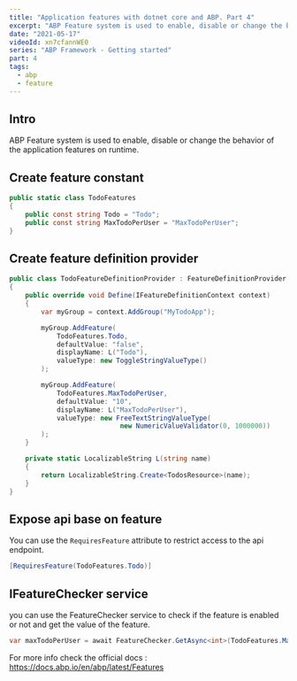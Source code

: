 ```yaml
---
title: "Application features with dotnet core and ABP. Part 4"
excerpt: "ABP Feature system is used to enable, disable or change the behavior of the application features on runtime."
date: "2021-05-17"
videoId: xn7cfannWE0
series: "ABP Framework - Getting started"
part: 4
tags:
  - abp
  - feature
---
```

<TOCInline toc={props.toc} asDisclosure />

## Intro

ABP Feature system is used to enable, disable or change the behavior of the application features on runtime.

## Create feature constant

```cs
public static class TodoFeatures
{
    public const string Todo = "Todo";
    public const string MaxTodoPerUser = "MaxTodoPerUser";
}
```

## Create feature definition provider

```cs
public class TodoFeatureDefinitionProvider : FeatureDefinitionProvider
{
    public override void Define(IFeatureDefinitionContext context)
    {
        var myGroup = context.AddGroup("MyTodoApp");

        myGroup.AddFeature(
            TodoFeatures.Todo,
            defaultValue: "false",
            displayName: L("Todo"),
            valueType: new ToggleStringValueType()
        );

        myGroup.AddFeature(
            TodoFeatures.MaxTodoPerUser,
            defaultValue: "10",
            displayName: L("MaxTodoPerUser"),
            valueType: new FreeTextStringValueType(
                            new NumericValueValidator(0, 1000000))
        );
    }

    private static LocalizableString L(string name)
    {
        return LocalizableString.Create<TodosResource>(name);
    }
}
```

## Expose api base on feature

You can use the `RequiresFeature` attribute to restrict access to the api endpoint.

```cs
[RequiresFeature(TodoFeatures.Todo)]
```

## IFeatureChecker service

you can use the FeatureChecker service to check if the feature is enabled or not and get the value of the feature.

```cs
var maxTodoPerUser = await FeatureChecker.GetAsync<int>(TodoFeatures.MaxTodoPerUser);
```

For more info check the official docs : https://docs.abp.io/en/abp/latest/Features
